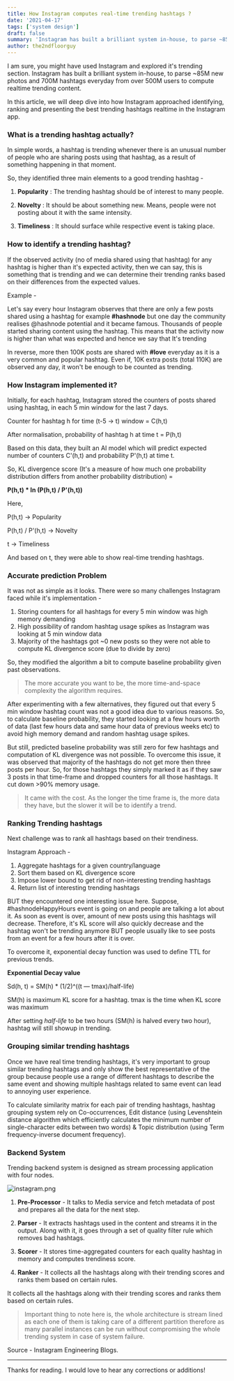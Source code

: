 ```yaml
---
title: How Instagram computes real-time trending hashtags ?
date: '2021-04-17'
tags: ['system design']
draft: false
summary: 'Instagram has built a brilliant system in-house, to parse ~85M new photos and 700M hashtags everyday from over 500M users to compute realtime trending content. In this article, we will deep dive into how Instagram approached identifying, ranking and presenting the best trending hashtags realtime in the Instagram app.'
author: the2ndfloorguy
---
```


I am sure, you might have used Instagram and explored it's trending section. Instagram has built a brilliant system in-house, to parse ~85M new photos and 700M hashtags everyday from over 500M users to compute realtime trending content. 

In this article, we will deep dive into how Instagram approached identifying, ranking and presenting the best trending hashtags realtime in the Instagram app.

### What is a trending hashtag actually?

In simple words, a hashtag is trending whenever there is an unusual number of people who are sharing posts using that hashtag, as a result of something happening in that moment.

So, they identified three main elements to a good trending hashtag -

1. **Popularity** : The trending hashtag should be of interest to many people.

2. **Novelty** : It should be about something new. Means, people were not posting about it with the same intensity.

3. **Timeliness** : It should surface while respective event is taking place. 

### How to identify a trending hashtag?

If the observed activity (no of media shared using that hashtag) for any hashtag is higher than it's expected activity, then we can say, this is something that is trending and we can determine their trending ranks based on their differences from the expected values.

Example - 

Let's say every hour Instagram observes that there are only a few posts shared using a hashtag for example **#hashnode** but one day the community realises @hashnode potential and it became famous. Thousands of people started sharing content using the hashtag. This means that the activity now is higher than what was expected and hence we say that It's trending

In reverse, more then 100K posts are shared with **#love** everyday as it is a very common and popular hashtag. Even if, 10K extra posts (total 110K) are observed any day, it won't be enough to be counted as trending.

### How Instagram implemented it?

Initially, for each hashtag, Instagram stored the counters of posts shared using hashtag, in each 5 min window for the last 7 days. 

Counter for hashtag h for time (t-5 -> t) window = C(h,t)

After normalisation, probability of hashtag h at time t = P(h,t)

Based on this data, they built an AI model which will predict expected number of counters C'(h,t) and probability P'(h,t) at time t.

So, KL divergence score (It's a measure of how much one probability distribution differs from another probability distribution) =

**P(h,t) * ln (P(h,t) / P'(h,t))**

Here, 

P(h,t) -> Popularity

P(h,t) / P'(h,t) -> Novelty 

t -> Timeliness

And based on t, they were able to show real-time trending hashtags.

### Accurate prediction Problem
 
It was not as simple as it looks. There were so many challenges Instagram faced while it's implementation -

1. Storing counters for all hashtags for every 5 min window was high memory demanding
2. High possibility of random hashtag usage spikes as Instagram was looking at 5 min window data
3. Majority of the hashtags got ~0 new posts so they were not able to compute KL divergence score (due to divide by zero) 

So, they modified the algorithm a bit to compute baseline probability given past observations.

> The more accurate you want to be, the more time-and-space complexity the algorithm requires.

After experimenting with a few alternatives, they figured out that every 5 min window hashtag count was not a good idea due to various reasons. So, to calculate baseline probability, they started looking at a few hours worth of data (last few hours data and same hour data of previous weeks etc) to avoid high memory demand and random hashtag usage spikes.

But still, predicted baseline probability was still zero for few hashtags and computation of KL divergence was not possible. To overcome this issue, it was observed that majority of the hashtags do not get more then three posts per hour. So, for those hashtags they simply marked it as if they saw 3 posts in that time-frame and dropped counters for all those hashtags. It cut down >90% memory usage. 

> It came with the cost. As the longer the time frame is, the more data they have, but the slower it will be to identify a trend.

### Ranking Trending hashtags 

Next challenge was to rank all hashtags based on their trendiness. 

Instagram Approach - 

1. Aggregate hashtags for a given country/language
2. Sort them based on KL divergence score
3. Impose lower bound to get rid of non-interesting trending hashtags
4. Return list of interesting trending hashtags

BUT they encountered one interesting issue here. Suppose, #hashnodeHappyHours event is going on and people are talking a lot about it. As soon as event is over, amount of new posts using this hashtags will decrease. Therefore, it's KL score will also quickly decrease and the hashtag won't be trending anymore BUT people usually like to see posts from an event for a few hours after it is over.

To overcome it, exponential decay function  was used to define TTL for previous trends. 

**Exponential Decay value**

Sd(h, t) = SM(h) * (1/2)^((t — tmax)/half-life)

SM(h) is maximum KL score for a hashtag. 
tmax is the time when KL score was maximum

After setting *half-life* to be two hours (SM(h) is halved every two hour), hashtag will still showup in trending.

### Grouping similar trending hashtags 

Once we have real time trending hashtags, it's very important to group similar trending hashtags and only show the best representative of the group because people use a range of different hashtags to describe the same event and showing multiple hashtags related to same event can lead to annoying user experience.

To calculate similarity matrix for each pair of trending hashtags, hashtag grouping system rely on Co-occurrences, Edit distance (using Levenshtein distance algorithm which efficiently calculates the minimum number of single-character edits between two words) & Topic distribution (using Term frequency-inverse document frequency).

### Backend System

Trending backend system is designed as stream processing application with four nodes.


![instagram.png](https://cdn.hashnode.com/res/hashnode/image/upload/v1618584833636/0ccB1AN1u.png)

1. **Pre-Processor** - It talks to Media service and fetch metadata of post and prepares all the data for the next step.

2. **Parser** - It extracts hashtags used in the content and streams it in the output. Along with it, it goes through a set of quality filter rule which removes bad hashtags.

3. **Scorer** - It stores time-aggregated counters for each quality hashtag in memory and computes trendiness score.

4. **Ranker** - It collects all the hashtags along with their trending scores and ranks them based on certain rules.

It collects all the hashtags along with their trending scores and ranks them based on certain rules.

> Important thing to note here is, the whole architecture is stream lined as each one of them is taking care of a different partition therefore as many parallel instances can be run without compromising the whole trending system in case of system failure.

Source - Instagram Engineering Blogs.

<hr>

Thanks for reading. I would love to hear any corrections or additions!